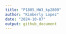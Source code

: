 ```yaml
---
title: "P1805_HW3_kp2809"
author: "Kimberly Lopez"
date: "2024-10-07"
output: github_document
---
```

